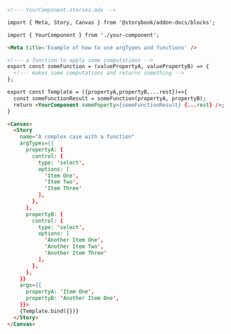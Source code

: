 ```md
<!--- YourComponent.stories.mdx -->

import { Meta, Story, Canvas } from '@storybook/addon-docs/blocks';

import { YourComponent } from './your-component';

<Meta title='Example of how to use argTypes and functions' />

<!--- a function to apply some computations -->
export const someFunction = (valuePropertyA, valuePropertyB) => {
  <!--- makes some computations and returns something -->
};

export const Template = ({propertyA,propertyB,...rest})=>{
  const someFunctionResult = someFunction(propertyA, propertyB);
  return <YourComponent somePoperty={someFunctionResult} {...rest} />;
}

<Canvas>
  <Story
    name="A complex case with a function"
    argTypes={{
      propertyA: {
        control: {
          type: 'select',
          options: [
            'Item One', 
            'Item Two', 
            'Item Three'
          ],
        },
      },
      propertyB: {
        control: {
          type: 'select',
          options: [
            'Another Item One',
            'Another Item Two',
            'Another Item Three'
          ],
        },
      },
    }}
    args={{
      propertyA: 'Item One',
      propertyB: 'Another Item One',
    }}>
    {Template.bind({})}
  </Story>
</Canvas>
```